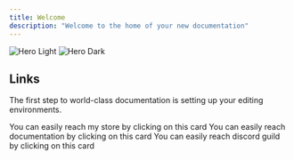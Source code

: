 ```yaml
---
title: Welcome
description: "Welcome to the home of your new documentation"
---
```


<img
  className="block dark:hidden"
  src="/images/hero-light.png"
  alt="Hero Light"
/>
<img
  className="hidden dark:block"
  src="/images/hero-dark.png"
  alt="Hero Dark"
/>

## Links

The first step to world-class documentation is setting up your editing environments.

<CardGroup cols={3}>
  <Card
    title="Tebex"
    img="/images/tebex.png"
    href="https://nuviod.tebex.io/"
  >
    You can easily reach my store by clicking on this card
  </Card>
  <Card
    title="Documentation"
    img="/images/mintlify.png"
    href="https://docs.nuviod.io/"
  >
    You can easily reach documentation by clicking on this card
  </Card>
  <Card
    title="Discord"
    img="/images/discord.png"
    href="https://discord.nuviod.io/"
  >
    You can easily reach discord guild by clicking on this card
  </Card>
</CardGroup>